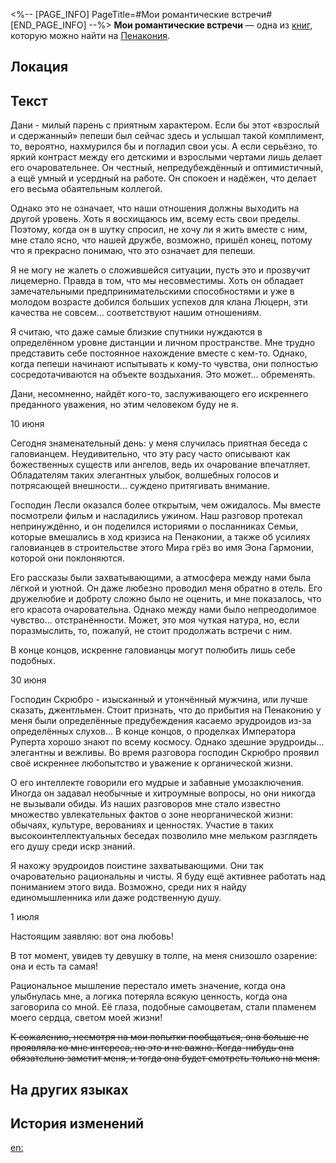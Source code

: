 <%-- [PAGE_INFO]
PageTitle=#Мои романтические встречи#
[END_PAGE_INFO] --%>
{{Дополнить}}
{{Книга Инфобокс
|id           = 329
|Название     = 
|Изображение  = Предмет Журнал Пенакония.png
|Мир          = Пенакония
|Томов        = 1
|Автор        = <!--нужно добавить-->
|Описание     = Заметки дамы о её романтических похождениях.
|Том1         = {{tx}}
|Источник1    = {{tx|Отсутствует источник}}
|Персонажи    = 
|Фракции      = 
}}
'''Мои романтические встречи''' — одна из [[Книги|книг]], которую можно найти на [[Пенакония]].

==Локация==
{{Отметка карты|<!--название карты-->|<!--id отметки-->}}

==Текст==
Дани - милый парень с приятным характером. Если бы этот «взрослый и сдержанный» пепеши был сейчас здесь и услышал такой комплимент, то, вероятно, нахмурился бы и погладил свои усы. А если серьёзно, то яркий контраст между его детскими и взрослыми чертами лишь делает его очаровательнее. Он честный, непредубеждённый и оптимистичный, а ещё умный и усердный на работе. Он спокоен и надёжен, что делает его весьма обаятельным коллегой.

Однако это не означает, что наши отношения должны выходить на другой уровень. Хоть я восхищаюсь им, всему есть свои пределы. Поэтому, когда он в шутку спросил, не хочу ли я жить вместе с ним, мне стало ясно, что нашей дружбе, возможно, пришёл конец, потому что я прекрасно понимаю, что это означает для пепеши.

Я не могу не жалеть о сложившейся ситуации, пусть это и прозвучит лицемерно. Правда в том, что мы несовместимы. Хоть он обладает замечательными предпринимательскими способностями и уже в молодом возрасте добился больших успехов для клана Люцерн, эти качества не совсем... соответствуют нашим отношениям.

Я считаю, что даже самые близкие спутники нуждаются в определённом уровне дистанции и личном пространстве. Мне трудно представить себе постоянное нахождение вместе с кем-то. Однако, когда пепеши начинают испытывать к кому-то чувства, они полностью сосредотачиваются на объекте воздыхания. Это может... обременять.

Дани, несомненно, найдёт кого-то, заслуживающего его искреннего преданного уважения, но этим человеком буду не я.

10 июня

Сегодня знаменательный день: у меня случилась приятная беседа с галовианцем. Неудивительно, что эту расу часто описывают как божественных существ или ангелов, ведь их очарование впечатляет. Обладателям таких элегантных улыбок, волшебных голосов и потрясающей внешности... суждено притягивать внимание.

Господин Лесли оказался более открытым, чем ожидалось. Мы вместе посмотрели фильм и насладились ужином. Наш разговор протекал непринуждённо, и он поделился историями о посланниках Семьи, которые вмешались в ход кризиса на Пенаконии, а также об усилиях галовианцев в строительстве этого Мира грёз во имя Эона Гармонии, которой они поклоняются.

Его рассказы были захватывающими, а атмосфера между нами была лёгкой и уютной. Он даже любезно проводил меня обратно в отель. Его дружелюбие и доброту сложно было не оценить, и мне показалось, что его красота очаровательна. Однако между нами было непреодолимое чувство... отстранённости. Может, это моя чуткая натура, но, если поразмыслить, то, пожалуй, не стоит продолжать встречи с ним.

В конце концов, искренне галовианцы могут полюбить лишь себе подобных.

30 июня

Господин Скрюбро - изысканный и утончённый мужчина, или лучше сказать, джентльмен. Стоит признать, что до прибытия на Пенаконию у меня были определённые предубеждения касаемо эрудроидов из-за определённых слухов... В конце концов, о проделках Императора Руперта хорошо знают по всему космосу. Однако здешние эрудроиды... элегантны и вежливы. Во время разговора господин Скрюбро проявил своё искреннее любопытство и уважение к органической жизни.

О его интеллекте говорили его мудрые и забавные умозаключения. Иногда он задавал необычные и хитроумные вопросы, но они никогда не вызывали обиды. Из наших разговоров мне стало известно множество увлекательных фактов о зоне неорганической жизни: обычаях, культуре, верованиях и ценностях. Участие в таких высокоинтеллектуальных беседах позволило мне мельком разглядеть его душу среди искр знаний.

Я нахожу эрудроидов поистине захватывающими. Они так очаровательно рациональны и чисты. Я буду ещё активнее работать над пониманием этого вида. Возможно, среди них я найду единомышленника или даже родственную душу.

1 июля

Настоящим заявляю: вот она любовь!

В тот момент, увидев ту девушку в толпе, на меня снизошло озарение: она и есть та самая!

Рациональное мышление перестало иметь значение, когда она улыбнулась мне, а логика потеряла всякую ценность, когда она заговорила со мной. Её глаза, подобные самоцветам, стали пламенем моего сердца, светом моей жизни!

<s>К сожалению, несмотря на мои попытки пообщаться, она больше не проявляла ко мне интереса, но это и не важно. Когда-нибудь она обязательно заметит меня, и тогда она будет смотреть только на меня.</s>

==На других языках==
{{На других языках
|en   = My Romantic Encounters
|zhs  = 邂逅笔记
|zht  = 邂逅筆記
|ja   = 出会いのノート
|ko   = 만남 일지
|es   = Mis encuentros amorosos
|fr   = Mes rencontres romantiques
|ru   = Мои романтические встречи
|th   = บันทึกของการพบกัน
|vi   = Ghi Chép Cuộc Gặp Gỡ
|de   = Meine romantischen Treffen
|id   = Catatan Pertemuan
|pt   = Meus Encontros Românticos
}}

==История изменений==
{{История изменений|3.5}}

[[en:]]